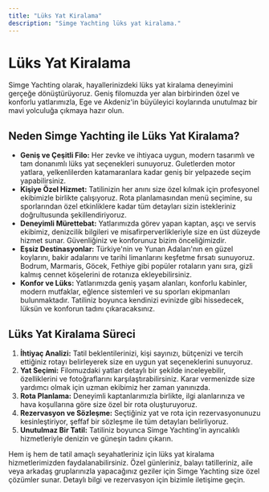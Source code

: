 ```yaml
---
title: "Lüks Yat Kiralama"
description: "Simge Yachting lüks yat kiralama."
---
```


# Lüks Yat Kiralama

Simge Yachting olarak, hayallerinizdeki lüks yat kiralama deneyimini gerçeğe dönüştürüyoruz. Geniş filomuzda yer alan birbirinden özel ve konforlu yatlarımızla, Ege ve Akdeniz'in büyüleyici koylarında unutulmaz bir mavi yolculuğa çıkmaya hazır olun.

## Neden Simge Yachting ile Lüks Yat Kiralama?

*   **Geniş ve Çeşitli Filo:** Her zevke ve ihtiyaca uygun, modern tasarımlı ve tam donanımlı lüks yat seçenekleri sunuyoruz. Guletlerden motor yatlara, yelkenlilerden katamaranlara kadar geniş bir yelpazede seçim yapabilirsiniz.
*   **Kişiye Özel Hizmet:** Tatilinizin her anını size özel kılmak için profesyonel ekibimizle birlikte çalışıyoruz. Rota planlamasından menü seçimine, su sporlarından özel etkinliklere kadar tüm detayları sizin istekleriniz doğrultusunda şekillendiriyoruz.
*   **Deneyimli Mürettebat:** Yatlarımızda görev yapan kaptan, aşçı ve servis ekibimiz, denizcilik bilgileri ve misafirperverlikleriyle size en üst düzeyde hizmet sunar. Güvenliğiniz ve konforunuz bizim önceliğimizdir.
*   **Eşsiz Destinasyonlar:** Türkiye'nin ve Yunan Adaları'nın en güzel koylarını, bakir adalarını ve tarihi limanlarını keşfetme fırsatı sunuyoruz. Bodrum, Marmaris, Göcek, Fethiye gibi popüler rotaların yanı sıra, gizli kalmış cennet köşelerini de rotanıza ekleyebilirsiniz.
*   **Konfor ve Lüks:** Yatlarımızda geniş yaşam alanları, konforlu kabinler, modern mutfaklar, eğlence sistemleri ve su sporları ekipmanları bulunmaktadır. Tatiliniz boyunca kendinizi evinizde gibi hissedecek, lüksün ve konforun tadını çıkaracaksınız.

## Lüks Yat Kiralama Süreci

1.  **İhtiyaç Analizi:** Tatil beklentilerinizi, kişi sayınızı, bütçenizi ve tercih ettiğiniz rotayı belirleyerek size en uygun yat seçeneklerini sunuyoruz.
2.  **Yat Seçimi:** Filomuzdaki yatları detaylı bir şekilde inceleyebilir, özelliklerini ve fotoğraflarını karşılaştırabilirsiniz. Karar vermenizde size yardımcı olmak için uzman ekibimiz her zaman yanınızda.
3.  **Rota Planlama:** Deneyimli kaptanlarımızla birlikte, ilgi alanlarınıza ve hava koşullarına göre size özel bir rota oluşturuyoruz.
4.  **Rezervasyon ve Sözleşme:** Seçtiğiniz yat ve rota için rezervasyonunuzu kesinleştiriyor, şeffaf bir sözleşme ile tüm detayları belirliyoruz.
5.  **Unutulmaz Bir Tatil:** Tatiliniz boyunca Simge Yachting'in ayrıcalıklı hizmetleriyle denizin ve güneşin tadını çıkarın.

Hem iş hem de tatil amaçlı seyahatleriniz için lüks yat kiralama hizmetlerimizden faydalanabilirsiniz. Özel günleriniz, balayı tatilleriniz, aile veya arkadaş gruplarınızla yapacağınız geziler için Simge Yachting size özel çözümler sunar. Detaylı bilgi ve rezervasyon için bizimle iletişime geçin.
